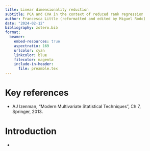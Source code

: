 ```yaml
---
title: Linear dimensionality reduction
subtitle: PCA and CVA in the context of reduced rank regression
author: Francesca Little (reformatted and edited by Miguel Rodo)
date: "2024-02-12"
bibliography: zotero.bib
format:
  beamer:
    embed-resources: true
    aspectratio: 169
    urlcolor: cyan
    linkcolor: blue
    filecolor: magenta
    include-in-header:
      file: preamble.tex
---
```


# Key references

- AJ Izenman, “Modern Multivariate Statistical Techniques”, Ch 7, Springer, 2013.

# Introduction

- 